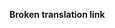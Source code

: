 '''Broken translation link'''{{en/-}}{{en/Bilingual box| Ca
| Pàgines que estan traduint-se al català, '''de l'11 al 99% traduït'''.<br/>Per a les '''[[Category/en/Other languages|estadístiques]]''' sobre traducció.
| ''Pages that are being translated to Catalan, from 11% to 99% translated.''}}